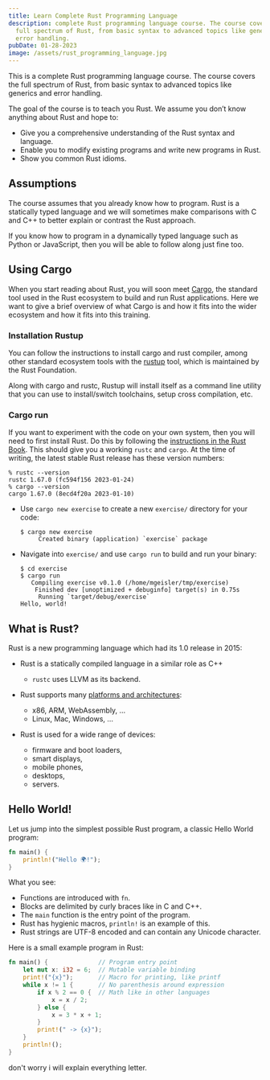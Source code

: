 ```yaml
---
title: Learn Complete Rust Programming Language
description: complete Rust programming language course. The course covers the
  full spectrum of Rust, from basic syntax to advanced topics like generics and
  error handling.
pubDate: 01-28-2023
image: /assets/rust_programming_language.jpg
---
```

This is a complete Rust programming language course. The course covers the full spectrum of Rust, from basic syntax to advanced topics like generics and error handling.

The goal of the course is to teach you Rust. We assume you don’t know anything about Rust and hope to:

* Give you a comprehensive understanding of the Rust syntax and language.
* Enable you to modify existing programs and write new programs in Rust.
* Show you common Rust idioms.

## Assumptions

The course assumes that you already know how to program. Rust is a statically typed language and we will sometimes make comparisons with C and C++ to better explain or contrast the Rust approach.

If you know how to program in a dynamically typed language such as Python or JavaScript, then you will be able to follow along just fine too.

## Using Cargo

When you start reading about Rust, you will soon meet [Cargo](https://doc.rust-lang.org/cargo/), the standard tool used in the Rust ecosystem to build and run Rust applications. Here we want to give a brief overview of what Cargo is and how it fits into the wider ecosystem and how it fits into this training.

### Installation Rustup

You can follow the instructions to install cargo and rust compiler, among other standard ecosystem tools with the [rustup](https://rustup.rs/) tool, which is maintained by the Rust Foundation.

Along with cargo and rustc, Rustup will install itself as a command line utility that you can use to install/switch toolchains, setup cross compilation, etc.

### Cargo run

If you want to experiment with the code on your own system, then you will need to first install Rust. Do this by following the [instructions in the Rust Book](#installation-rustup). This should give you a working `rustc` and `cargo`. At the time of writing, the latest stable Rust release has these version numbers:

```shell
% rustc --version
rustc 1.67.0 (fc594f156 2023-01-24)
% cargo --version
cargo 1.67.0 (8ecd4f20a 2023-01-10)
```

* Use `cargo new exercise` to create a new `exercise/` directory for your code:

  ```shell
  $ cargo new exercise
       Created binary (application) `exercise` package
  ```
* Navigate into `exercise/` and use `cargo run` to build and run your binary:

  ```shell
  $ cd exercise
  $ cargo run
     Compiling exercise v0.1.0 (/home/mgeisler/tmp/exercise)
      Finished dev [unoptimized + debuginfo] target(s) in 0.75s
       Running `target/debug/exercise`
  Hello, world!
  ```

## What is Rust?

Rust is a new programming language which had its 1.0 release in 2015:

* Rust is a statically compiled language in a similar role as C++

  * `rustc` uses LLVM as its backend.
* Rust supports many [platforms and architectures](https://doc.rust-lang.org/nightly/rustc/platform-support.html):

  * x86, ARM, WebAssembly, …
  * Linux, Mac, Windows, …
* Rust is used for a wide range of devices:

  * firmware and boot loaders,
  * smart displays,
  * mobile phones,
  * desktops,
  * servers.

## H﻿ello World!

Let us jump into the simplest possible Rust program, a classic Hello World program:

```rust
fn main() {
    println!("Hello 🌍!");
}
```

What you see:

* Functions are introduced with `fn`.
* Blocks are delimited by curly braces like in C and C++.
* The `main` function is the entry point of the program.
* Rust has hygienic macros, `println!` is an example of this.
* Rust strings are UTF-8 encoded and can contain any Unicode character.

Here is a small example program in Rust:

```rust
fn main() {              // Program entry point
    let mut x: i32 = 6;  // Mutable variable binding
    print!("{x}");       // Macro for printing, like printf
    while x != 1 {       // No parenthesis around expression
        if x % 2 == 0 {  // Math like in other languages
            x = x / 2;
        } else {
            x = 3 * x + 1;
        }
        print!(" -> {x}");
    }
    println!();
}
```

d﻿on't worry i will explain everything letter.
